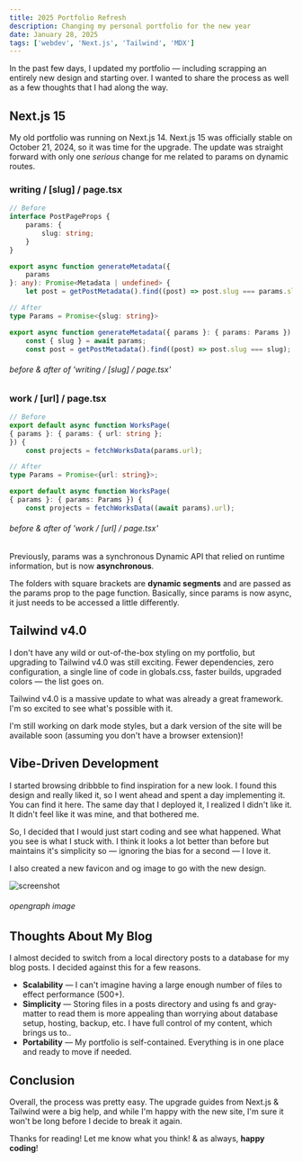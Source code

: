 ```yaml
---
title: 2025 Portfolio Refresh
description: Changing my personal portfolio for the new year
date: January 28, 2025
tags: ['webdev', 'Next.js', 'Tailwind', 'MDX']
---
```


In the past few days, I updated my portfolio &mdash; including scrapping an entirely new design and starting over. I wanted to share the process as well as a few thoughts that I had along the way. 

## Next.js 15

My old portfolio was running on Next.js 14. Next.js 15 was officially stable on October 21, 2024, so it was time for the upgrade. The update was straight forward with only one *serious* change for me related to <InlineCode>params</InlineCode> on dynamic routes.

### writing / [slug] / page.tsx
```ts
// Before
interface PostPageProps {
    params: {
        slug: string;
    }
}

export async function generateMetadata({ 
    params
}: any): Promise<Metadata | undefined> {
    let post = getPostMetadata().find((post) => post.slug === params.slug);

// After
type Params = Promise<{slug: string}>

export async function generateMetadata({ params }: { params: Params }) {
    const { slug } = await params;
    const post = getPostMetadata().find((post) => post.slug === slug);
```
###### before & after of 'writing / [slug] / page.tsx'

### work / [url] / page.tsx
```ts
// Before
export default async function WorksPage(
{ params }: { params: { url: string };
}) {
    const projects = fetchWorksData(params.url);

// After
type Params = Promise<{url: string}>;

export default async function WorksPage(
{ params }: { params: Params }) {
    const projects = fetchWorksData((await params).url);
```
###### before & after of 'work / [url] / page.tsx'

Previously, params was a synchronous Dynamic API that relied on runtime information, but is now **asynchronous**. 

The folders with square brackets are **dynamic segments** and are passed as the <InlineCode>params</InlineCode> prop to the <InlineCode>page</InlineCode> function. Basically, since <InlineCode>params</InlineCode> is now async, it just needs to be accessed a little differently. 

## Tailwind v4.0

I don't have any wild or out-of-the-box styling on my portfolio, but upgrading to Tailwind v4.0 was still exciting. Fewer dependencies, zero configuration, a single line of code in <InlineCode>globals.css</InlineCode>, faster builds, upgraded colors &mdash; the list goes on. 

Tailwind v4.0 is a massive update to what was already a great framework. I'm so excited to see what's possible with it. 

<Callout variant="default">
I'm still working on dark mode styles, but a dark version of the site will be available soon (assuming you don't have a browser extension)! 
</Callout>

## Vibe-Driven Development

I started browsing <BlogLink href="https://dribbble.com/">dribbble</BlogLink> to find inspiration for a new look. I found <BlogLink href="https://dribbble.com/shots/23531329-kawsar-design-2024">this design</BlogLink> and really liked it, so I went ahead and spent a day implementing it. You can find it <BlogLink href="https://portfolio-2025-three.vercel.app/">here</BlogLink>. The same day that I deployed it, I realized I didn't like it. It didn't feel like it was mine, and that bothered me. 

So, I decided that I would just start coding and see what happened. What you see is what I stuck with. I think it looks a lot better than before but maintains it's simplicity so &mdash; ignoring the bias for a second &mdash; I love it. 

I also created a new favicon and og image to go with the new design. 

![screenshot](/blog-images/twitter-image.png)
###### opengraph image

## Thoughts About My Blog

I almost decided to switch from a local directory <InlineCode>posts</InlineCode> to a database for my blog posts. I decided against this for a few reasons. 

- **Scalability** &mdash;  I can't imagine having a large enough number of files to effect performance (500+). 
- **Simplicity** &mdash; Storing files in a <InlineCode>posts</InlineCode> directory and using <InlineCode>fs</InlineCode> and <InlineCode>gray-matter</InlineCode> to read them is more appealing than worrying about database setup, hosting, backup, etc. I have full control of my content, which brings us to.. 
- **Portability** &mdash; My portfolio is self-contained. Everything is in one place and ready to move if needed. 

## Conclusion

Overall, the process was pretty easy. The upgrade guides from <BlogLink href="https://nextjs.org/docs/app/building-your-application/upgrading/version-15#params--searchparams">Next.js</BlogLink> & <BlogLink href="https://tailwindcss.com/docs/upgrade-guide">Tailwind</BlogLink> were a big help, and while I'm happy with the new site, I'm sure it won't be long before I decide to break it again. 

Thanks for reading! Let me know what you think! & as always, **happy coding**! 